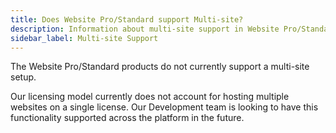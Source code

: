 ```yaml
---
title: Does Website Pro/Standard support Multi-site?
description: Information about multi-site support in Website Pro/Standard
sidebar_label: Multi-site Support
---
```


The Website Pro/Standard products do not currently support a multi-site setup.

Our licensing model currently does not account for hosting multiple websites on a single license. Our Development team is looking to have this functionality supported across the platform in the future.